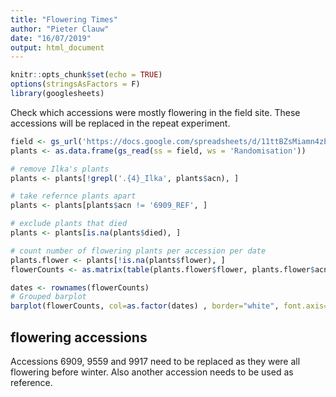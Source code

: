 ```yaml
---
title: "Flowering Times"
author: "Pieter Clauw"
date: "16/07/2019"
output: html_document
---
```


```r
knitr::opts_chunk$set(echo = TRUE)
options(stringsAsFactors = F)
library(googlesheets)

```

Check which accessions were mostly flowering in the field site.
These accessions will be replaced in the repeat experiment.

```r
field <- gs_url('https://docs.google.com/spreadsheets/d/11ttBZsMiamn4zEDHUNT-L8CsK4EoAwtbSSUjTs5YEj8/edit#gid=1745182587')
plants <- as.data.frame(gs_read(ss = field, ws = 'Randomisation'))
```


```r
# remove Ilka's plants
plants <- plants[!grepl('.{4}_Ilka', plants$acn), ]

# take refernce plants apart
plants <- plants[plants$acn != '6909_REF', ]

# exclude plants that died
plants <- plants[is.na(plants$died), ]
```

```r
# count number of flowering plants per accession per date
plants.flower <- plants[!is.na(plants$flower), ]
flowerCounts <- as.matrix(table(plants.flower$flower, plants.flower$acn))

dates <- rownames(flowerCounts)
# Grouped barplot
barplot(flowerCounts, col=as.factor(dates) , border="white", font.axis=2, beside=T, legend=dates, xlab="group", font.lab=2)
```


## flowering accessions
Accessions 6909, 9559 and 9917 need to be replaced as they were all flowering before winter.
Also another accession needs to be used as reference.


